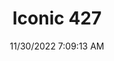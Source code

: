 ---
width: 2000
height: 1333
title: Iconic 427
description: 427 Ford Racing engine in a Backdraft Cobra
date: 11/30/2022 7:09:13 AM
cameraMake: Sony
cameraModel: ILCE-7M3
lens: 24-70mm F2.8 DG DN | Art 019
settingsfStop: f/2.8
settingsISO: ISO 100
settingsShutter: 1/15
settingsFocalLength: 50.7 mm
---